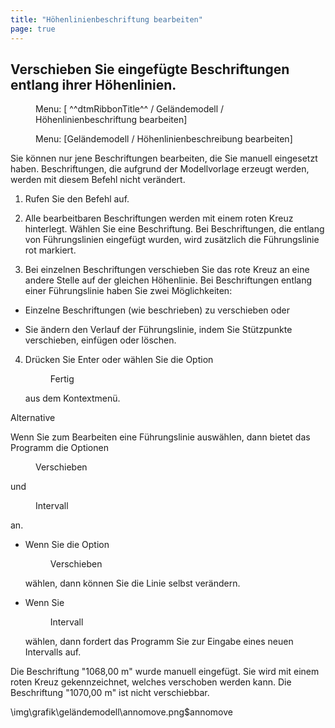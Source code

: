 ```yaml
---
title: "Höhenlinienbeschriftung bearbeiten"
page: true
---
```

## Verschieben Sie eingef&#252;gte Beschriftungen entlang ihrer H&#246;henlinien.
<GeoDesigner> <Menu> Menu: [ ^^dtmRibbonTitle^^ / Geländemodell / Höhenlinienbeschriftung bearbeiten] </Menu> </GeoDesigner><GeoMapper> <Menu> Menu: [Geländemodell / Höhenlinienbeschreibung bearbeiten] </Menu> </GeoMapper>

<Success>
Sie k&#246;nnen nur jene Beschriftungen bearbeiten, die Sie manuell eingesetzt haben. Beschriftungen, die aufgrund der Modellvorlage erzeugt werden, werden mit diesem Befehl nicht ver&#228;ndert.
</Success>


1.  Rufen Sie den Befehl auf.

2.  Alle bearbeitbaren Beschriftungen werden mit einem roten Kreuz hinterlegt. W&#228;hlen Sie eine Beschriftung. Bei Beschriftungen, die entlang von F&#252;hrungslinien eingef&#252;gt wurden, wird zus&#228;tzlich die F&#252;hrungslinie rot markiert.

3.  Bei einzelnen Beschriftungen verschieben Sie das rote Kreuz an eine andere Stelle auf der gleichen H&#246;henlinie. Bei Beschriftungen entlang einer F&#252;hrungslinie haben Sie zwei M&#246;glichkeiten:

- Einzelne Beschriftungen (wie beschrieben) zu verschieben oder

- Sie &#228;ndern den Verlauf der F&#252;hrungslinie, indem Sie St&#252;tzpunkte verschieben, einf&#252;gen oder l&#246;schen.



4.  Dr&#252;cken Sie <Border>Enter</Border>  oder w&#228;hlen Sie die Option <Menu>Fertig</Menu>  aus dem Kontextmen&#252;.




Alternative

Wenn Sie zum Bearbeiten eine F&#252;hrungslinie ausw&#228;hlen, dann bietet das Programm die Optionen  <Menu>Verschieben</Menu>  und  <Menu>Intervall</Menu>  an.


- Wenn Sie die Option <Menu>Verschieben</Menu>  w&#228;hlen, dann k&#246;nnen Sie die Linie selbst ver&#228;ndern.

- Wenn Sie <Menu>Intervall</Menu>  w&#228;hlen, dann fordert das Programm Sie zur Eingabe eines neuen Intervalls auf.




<Info>
 Die Beschriftung &quot;1068,00 m&quot; wurde manuell eingef&#252;gt. Sie wird mit einem roten Kreuz gekennzeichnet, welches verschoben werden kann. Die Beschriftung &quot;1070,00 m&quot; ist nicht verschiebbar.

<Image>\img\grafik\geländemodell\annomove.png$annomove</Image>
</Info>


